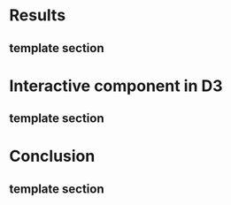 # Results

## template section

# Interactive component in D3

## template section

# Conclusion

## template section
